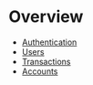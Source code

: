 # Overview

- [Authentication](/docs-api/endpoints/authentication)
- [Users](/docs-api/endpoints/users)
- [Transactions](/docs-api/endpoints/transactions)
- [Accounts](/docs-api/endpoints/accounts)
